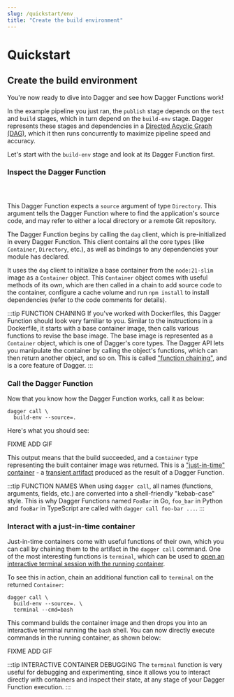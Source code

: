 ```yaml
---
slug: /quickstart/env
title: "Create the build environment"
---
```


# Quickstart

## Create the build environment

You're now ready to dive into Dagger and see how Dagger Functions work!

In the example pipeline you just ran, the `publish` stage depends on the `test` and `build` stages, which in turn depend on the `build-env` stage. Dagger represents these stages and dependencies in a [Directed Acyclic Graph (DAG)](https://en.wikipedia.org/wiki/Directed_acyclic_graph), which it then runs concurrently to maximize pipeline speed and accuracy.

Let's start with the `build-env` stage and look at its Dagger Function first.

### Inspect the Dagger Function

<Tabs groupId="language">
<TabItem value="Go">

```go file=./snippets/env/go/main.go
```

</TabItem>
<TabItem value="Python">

```python file=./snippets/env/python/__init__.py
```

</TabItem>
<TabItem value="TypeScript">

```typescript file=./snippets/env/typescript/index.ts
```

</TabItem>
</Tabs>

This Dagger Function expects a `source` argument of type `Directory`. This argument tells the Dagger Function where to find the application's source code, and may refer to either a local directory or a remote Git repository.

The Dagger Function begins by calling the `dag` client, which is pre-initialized in every Dagger Function. This client contains all the core types (like `Container`, `Directory`, etc.), as well as bindings to any dependencies your module has declared.

It uses the `dag` client to initialize a base container from the `node:21-slim` image as a `Container` object. This `Container` object comes with useful methods of its own, which are then called in a chain to add source code to the container, configure a cache volume and run `npm install` to install dependencies (refer to the code comments for details).

:::tip FUNCTION CHAINING
If you've worked with Dockerfiles, this Dagger Function should look very familiar to you. Similar to the instructions in a Dockerfile, it starts with a base container image, then calls various functions to revise the base image. The base image is represented as a `Container` object, which is one of Dagger's core types. The Dagger API lets you manipulate the container by calling the object's functions, which can then return another object, and so on. This is called ["function chaining"](../manuals/user/functions/539201-chaining.mdx), and is a core feature of Dagger.
:::

### Call the Dagger Function

Now that you know how the Dagger Function works, call it as below:

```shell
dagger call \
  build-env --source=.
```

Here's what you should see:

FIXME ADD GIF

This output means that the build succeeded, and a `Container` type representing the built container image was returned. This is a ["just-in-time" container](../manuals/user/artifacts/production/472010-containers.mdx) - a [transient artifact](../manuals/user/artifacts/723090-artifacts.mdx) produced as the result of a Dagger Function.

:::tip FUNCTION NAMES
When using `dagger call`, all names (functions, arguments, fields, etc.) are converted into a shell-friendly "kebab-case" style. This is why Dagger Functions named `FooBar` in Go, `foo_bar` in Python and `fooBar` in TypeScript are called with `dagger call foo-bar ...`.
:::

### Interact with a just-in-time container

Just-in-time containers come with useful functions of their own, which you can call by chaining them to the artifact in the `dagger call` command. One of the most interesting functions is `terminal`, which can be used to [open an interactive terminal session with the running container](../manuals/user/artifacts/consumption/138393-exec.mdx).

To see this in action, chain an additional function call to `terminal` on the returned `Container`:

```shell
dagger call \
  build-env --source=. \
  terminal --cmd=bash
```

This command builds the container image and then drops you into an interactive terminal running the `bash` shell. You can now directly execute commands in the running container, as shown below:

FIXME ADD GIF

:::tip INTERACTIVE CONTAINER DEBUGGING
The `terminal` function is very useful for debugging and experimenting, since it allows you to interact directly with containers and inspect their state, at any stage of your Dagger Function execution.
:::
